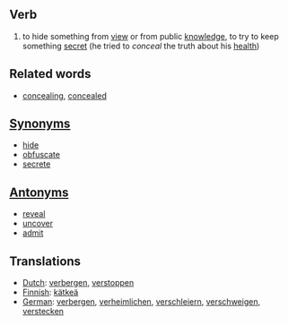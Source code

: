 ==Verb==

#to hide something from [[view]] or from public [[knowledge]], to try to keep something [[secret]] (he tried to ''conceal'' the truth about his [[health]])

==Related words==
*[[concealing]], [[concealed]]

==[[Synonym]]s==
*[[hide]]
*[[obfuscate]]
*[[secrete]]

==[[Antonym]]s==
*[[reveal]]
*[[uncover]]
*[[admit]]

==Translations==
*[[Dutch]]: [[verbergen]], [[verstoppen]]
*[[Finnish]]: [[kätkeä]]
*[[German]]: [[verbergen]], [[verheimlichen]], [[verschleiern]], [[verschweigen]], [[verstecken]]